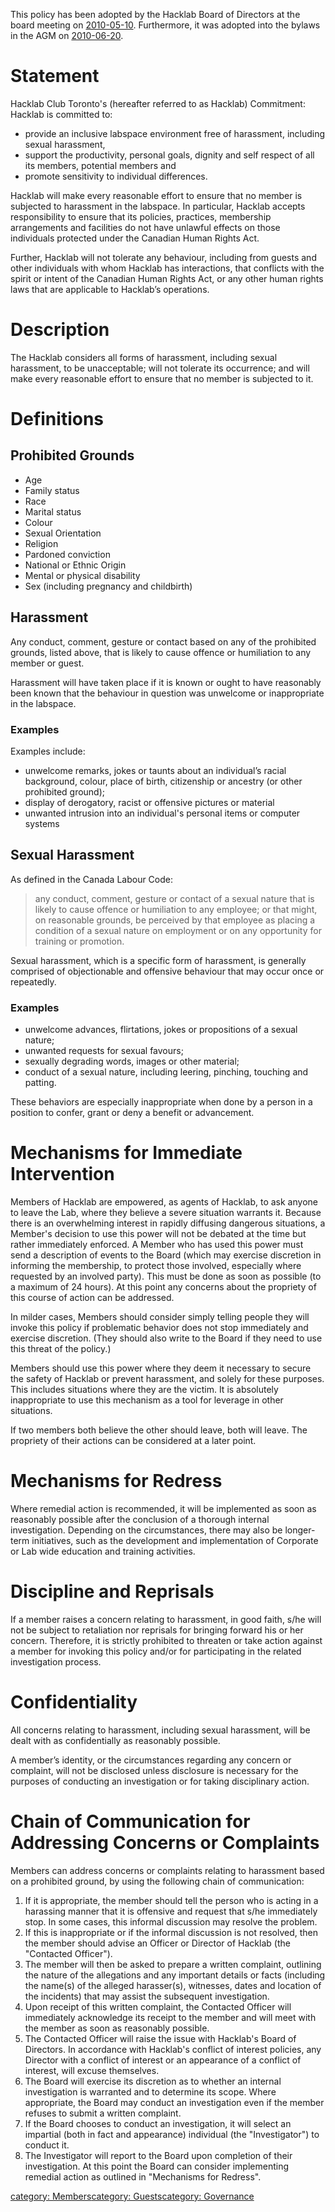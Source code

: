 This policy has been adopted by the Hacklab Board of Directors at the board meeting on [[Meeting-2010-05-10-board|2010-05-10]]. Furthermore, it was adopted into the bylaws in the AGM on [[Meeting-2010-06-20-AGM|2010-06-20]].

= Statement =

Hacklab Club Toronto's (hereafter referred to as Hacklab) Commitment:
Hacklab is committed to:
* provide an inclusive labspace environment free of harassment, including sexual harassment,
* support the productivity, personal goals, dignity and self respect of all its members, potential members and 
* promote sensitivity to individual differences.

Hacklab will make every reasonable effort to ensure that no member is subjected to harassment in the labspace. In particular, Hacklab accepts responsibility to ensure that its policies, practices, membership arrangements and facilities do not have unlawful effects on those individuals protected under the Canadian Human Rights Act.

Further, Hacklab will not tolerate any behaviour, including from guests and other individuals with whom Hacklab has interactions, that conflicts with the spirit or intent of the Canadian Human Rights Act, or any other human rights laws that are applicable to Hacklab’s operations.

= Description =
The Hacklab considers all forms of harassment, including sexual harassment, to be unacceptable; will not tolerate its occurrence; and will make every reasonable effort to ensure that no member is subjected to it.

= Definitions =

== Prohibited Grounds ==
*Age  	
*Family status
*Race 	
*Marital status
*Colour 	
*Sexual Orientation
*Religion 	
*Pardoned conviction
*National or Ethnic Origin 	
*Mental or physical disability
*Sex (including pregnancy and childbirth)

== Harassment ==

Any conduct, comment, gesture or contact based on any of the prohibited grounds, listed above, that is likely to cause offence or humiliation to any member or guest.

Harassment will have taken place if it is known or ought to have reasonably been known that the behaviour in question was unwelcome or inappropriate in the labspace.
	 
=== Examples ===
Examples include:
* unwelcome remarks, jokes or taunts about an individual’s racial background, colour, place of birth, citizenship or ancestry (or other prohibited ground);
* display of derogatory, racist or offensive pictures or material
* unwanted intrusion into an individual's personal items or computer systems

== Sexual Harassment ==
As defined in the Canada Labour Code:

<blockquote>
any conduct, comment, gesture or contact of a sexual nature that is likely to 
cause offence or humiliation to any employee; or that might, on reasonable grounds, 
be perceived by that employee as placing a condition of a sexual nature on employment 
or on any opportunity for training or promotion.
</blockquote>

Sexual harassment, which is a specific form of harassment, is generally comprised of objectionable and offensive behaviour that may occur once or repeatedly.  

=== Examples ===
* unwelcome advances, flirtations, jokes or propositions of a sexual nature;
* unwanted requests for sexual favours;
* sexually degrading words, images or other material;
* conduct of a sexual nature, including leering, pinching, touching and patting.

These behaviors are especially inappropriate when done by a person in a position to confer, grant or deny a benefit or advancement.

= Mechanisms for Immediate Intervention =

Members of Hacklab are empowered, as agents of Hacklab, to ask anyone to leave the Lab, where they believe a severe situation warrants it. Because there is an overwhelming interest in rapidly diffusing dangerous situations, a Member's decision to use this power will not be debated at the time but rather immediately enforced. A Member who has used this power must send a description of events to the Board (which may exercise discretion in informing the membership, to protect those involved, especially where requested by an involved party). This must be done as soon as possible (to a maximum of 24 hours). At this point any concerns about the propriety of this course of action can be addressed.

In milder cases, Members should consider simply telling people they will invoke this policy if problematic behavior does not stop immediately and exercise discretion. (They should also write to the Board if they need to use this threat of the policy.)

Members should use this power where they deem it necessary to secure the safety of Hacklab or prevent harassment, and solely for these purposes. This includes situations where they are the victim. It is absolutely inappropriate to use this mechanism as a tool for leverage in other situations.

If two members both believe the other should leave, both will leave. The propriety of their actions can be considered at a later point.

= Mechanisms for Redress =
Where remedial action is recommended, it will be implemented as soon as reasonably possible after the conclusion of a thorough internal investigation.  Depending on the circumstances, there may also be longer-term initiatives, such as the development and implementation of Corporate or Lab wide education and training activities.

= Discipline and Reprisals =

If a member raises a concern relating to harassment, in good faith, s/he will not be subject to retaliation nor reprisals for bringing forward his or her concern. Therefore, it is strictly prohibited to threaten or take action against a member for invoking this policy and/or for participating in the related investigation process.

= Confidentiality =
All concerns relating to harassment, including sexual harassment, will be dealt with as confidentially as reasonably possible.

A member’s identity, or the circumstances regarding any concern or complaint, will not be disclosed unless disclosure is necessary for the purposes of conducting an investigation or for taking disciplinary action.

= Chain of Communication for Addressing Concerns or Complaints =

Members can address concerns or complaints relating to harassment based on a prohibited ground, by using the following chain of communication:

#If it is appropriate, the member should tell the person who is acting in a harassing manner that it is offensive and request that s/he immediately stop. In some cases, this informal discussion may resolve the problem.
#If this is inappropriate or if the informal discussion is not resolved, then the member should advise an Officer or Director of Hacklab (the "Contacted Officer").
#The member will then be asked to prepare a written complaint, outlining the nature of the allegations and any important details or facts (including the name(s) of the alleged harasser(s), witnesses, dates and location of the incidents) that may assist the subsequent investigation.
#Upon receipt of this written complaint, the Contacted Officer will immediately acknowledge its receipt to the member and will meet with the member as soon as reasonably possible.
#The Contacted Officer will raise the issue with Hacklab's Board of Directors. In accordance with Hacklab's conflict of interest policies, any Director with a conflict of interest or an appearance of a conflict of interest, will excuse themselves.
#The Board will exercise its discretion as to whether an internal investigation is warranted and to determine its scope. Where appropriate, the Board may conduct an investigation even if the member refuses to submit a written complaint.
#If the Board chooses to conduct an investigation, it will select an impartial (both in fact and appearance) individual (the "Investigator") to conduct it.
#The Investigator will report to the Board upon completion of their investigation. At this point the Board can consider implementing remedial action as outlined in "Mechanisms for Redress".

[[category: Members]][[category: Guests]][[category: Governance]]


